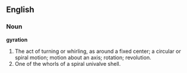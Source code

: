 ==English==

===Noun===

'''gyration'''

#The act of turning or whirling, as around a fixed center; a circular or spiral motion; motion about an axis; rotation; revolution.
#One of the whorls of a spiral univalve shell.